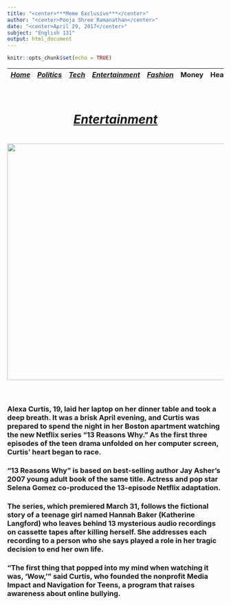 ```yaml
---
title: "<center>***Meme Exclusive***</center>"
author: "<center>Pooja Shree Ramanathan</center>"
date: "<center>April 29, 2017</center>"
subject: "English 131"
output: html_document
---
```




```r
knitr::opts_chunk$set(echo = TRUE)
```

 |[*Home*](pooja.html) | [*Politics*](politics.html) | [*Tech*](tech.html) | [*Entertainment*](ente.html)| [*Fashion*](fashion.html) | Money | Health | Travel | Sports | U.S. | World |  |
 |-------|------------|--------|----------------|-----------|----|----|-----|----|-----|-----|
 
<center><h1> <u><u><br>***<u>Entertainment</u>***</u></u> <h1> 

[<img src="ente.png" style="width: 550px;">](http://www.cnn.com/2017/04/25/health/13-reasons-why-teen-suicide-debate-explainer/index.html) <br><br></center> 

### Alexa Curtis, 19, laid her laptop on her dinner table and took a deep breath. It was a brisk April evening, and Curtis was prepared to spend the night in her Boston apartment watching the new Netflix series "13 Reasons Why." As the first three episodes of the teen drama unfolded on her computer screen, Curtis' heart began to race.

### "13 Reasons Why" is based on best-selling author Jay Asher's 2007 young adult book of the same title. Actress and pop star Selena Gomez co-produced the 13-episode Netflix adaptation.

### The series, which premiered March 31, follows the fictional story of a teenage girl named Hannah Baker (Katherine Langford) who leaves behind 13 mysterious audio recordings on cassette tapes after killing herself. She addresses each recording to a person who she says played a role in her tragic decision to end her own life.

### "The first thing that popped into my mind when watching it was, 'Wow,' " said Curtis, who founded the nonprofit Media Impact and Navigation for Teens, a program that raises awareness about online bullying.